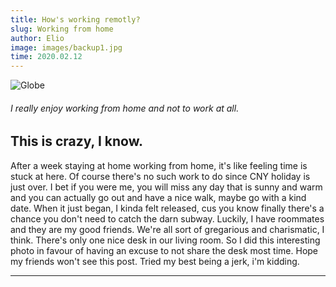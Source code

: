 ```yaml
---
title: How's working remotly?
slug: Working from home
author: Elio
image: images/backup1.jpg
time: 2020.02.12
---
```


![Globe](images/backup1.jpg)

###### I really enjoy working from home and not to work at all.

## This is crazy, I know.

After a week staying at home working from home, it's like feeling time is stuck at here. Of course there's no such work to do since CNY holiday is just over.
I bet if you were me, you will miss any day that is sunny and warm and you can actually go out and have a nice walk, maybe go with a kind date. When it just began, I kinda felt released, cus you know finally there's a chance you don't need to catch the darn subway.
Luckily, I have roommates and they are my good friends. We're all sort of gregarious and charismatic, I think. There's only one nice desk in our living room. So I did this interesting photo in favour of having an excuse to not share the desk most time. Hope my friends won't see this post.
Tried my best being a jerk, i'm kidding.

---
